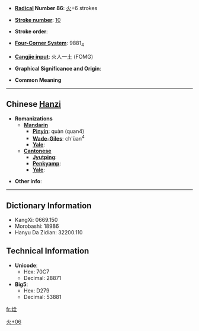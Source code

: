 * '''[[Wiktionary:Chinese radical index| Radical]] Number 86''': [[Wiktionary:Chinese radical index 火|火]]+6 strokes

* '''[[Wiktionary:Chinese total strokes index|Stroke number]]''': [[Wiktionary:Chinese total strokes index 10|10]]

* '''Stroke order''': 

* '''[[Wiktionary:Chinese four corner index|Four-Corner System]]''': 9881<sub>4</sub>

* '''[[Wiktionary:Chinese Cangjie index|Cangjie input]]''': 火人一土 (FOMG)

* '''Graphical Significance and Origin''': 

* '''Common Meaning''' [[Category:CJKV Character articles lacking a common meaning|火+06]]

----

== Chinese [[Hanzi]] ==

* '''Romanizations'''
** '''[[Mandarin]]'''
*** '''[[Pinyin]]''': quàn (quan4)
*** '''[[Wade-Giles]]''': ch'üan<sup>4</sup>
*** '''[[Yale]]''': 
** '''[[Cantonese]]'''
*** '''[[Jyutping]]''':
*** '''[[Penkyamp]]''': 
*** '''[[Yale]]''': 

* '''Other info''': 

----

== Dictionary Information ==

* KangXi: 0669.150
* Morobashi: 18986
* Hanyu Da Zidian: 32200.110

== Technical Information ==

* '''Unicode''':
** Hex: 70C7
** Decimal: 28871
* '''Big5''':
** Hex: D279
** Decimal: 53881

[[fr:烇]]